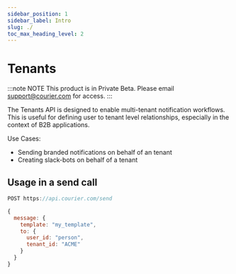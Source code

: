 ```yaml
---
sidebar_position: 1
sidebar_label: Intro
slug: ./
toc_max_heading_level: 2
---
```


# Tenants

:::note NOTE
This product is in Private Beta. Please email support@courier.com for access.
:::

The Tenants API is designed to enable multi-tenant notification workflows. This is useful for defining user to tenant level relationships, especially in the context of B2B applications.

Use Cases:

- Sending branded notifications on behalf of an tenant
- Creating slack-bots on behalf of a tenant

## Usage in a send call

```js
POST https://api.courier.com/send

{
  message: {
    template: "my_template",
    to: {
      user_id: "person",
      tenant_id: "ACME"
    }
  }
}
```
